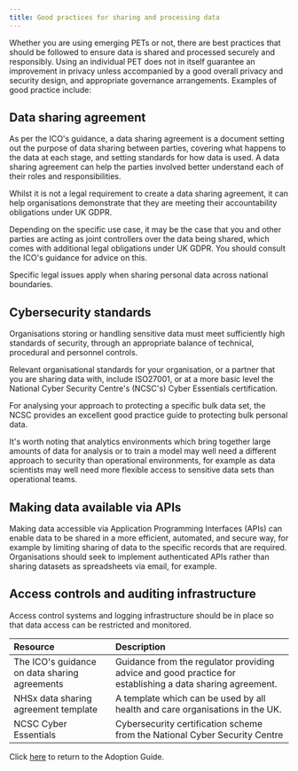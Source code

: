 ```yaml
---
title: Good practices for sharing and processing data
---
```



Whether you are using emerging PETs or not, there are best practices that should be followed to ensure data is shared and processed securely and responsibly. Using an individual PET does not in itself guarantee an improvement in privacy unless accompanied by a good overall privacy and security design, and appropriate governance arrangements. Examples of good practice include:

## Data sharing agreement

As per <OutboundLink href="https://ico.org.uk/for-organisations/data-sharing-a-code-of-practice/data-sharing-agreements/">the ICO's guidance</OutboundLink>, a data sharing agreement is a document setting out the purpose of data sharing between parties, covering what happens to the data at each stage, and setting standards for how data is used. A data sharing agreement can help the parties involved better understand each of their roles and responsibilities.

Whilst it is not a legal requirement to create a data sharing agreement, it can help organisations demonstrate that they are meeting their accountability obligations under UK GDPR.

Depending on the specific use case, it may be the case that you and other parties are acting as joint controllers over the data being shared, which comes with additional legal obligations under UK GDPR. You should consult the <OutboundLink href="https://ico.org.uk/for-organisations/guide-to-data-protection/guide-to-the-general-data-protection-regulation-gdpr/controllers-and-processors/what-does-it-mean-if-you-are-joint-controllers/">ICO's guidance</OutboundLink> for advice on this.

Specific legal issues apply when sharing personal data across national boundaries.

## Cybersecurity standards

Organisations storing or handling sensitive data must meet sufficiently high standards of security, through an appropriate balance of technical, procedural and personnel controls.

Relevant organisational standards for your organisation, or a partner that you are sharing data with, include ISO27001, or at a more basic level the National Cyber Security Centre's (NCSC's) <OutboundLink href="https://www.ncsc.gov.uk/cyberessentials/overview">Cyber Essentials certification</OutboundLink>.

For analysing your approach to protecting a specific bulk data set, the NCSC provides an excellent <OutboundLink href="https://www.ncsc.gov.uk/collection/protecting-bulk-personal-data">good practice guide to protecting bulk personal data</OutboundLink>.

It's worth noting that analytics environments which bring together large amounts of data for analysis or to train a model may well need a different approach to security than operational environments, for example as data scientists may well need more flexible access to sensitive data sets than operational teams.

## Making data available via APIs

Making data accessible via Application Programming Interfaces (APIs) can enable data to be shared in a more efficient, automated, and secure way, for example by limiting sharing of data to the specific records that are required. Organisations should seek to implement authenticated APIs rather than sharing datasets as spreadsheets via email, for example.

## Access controls and auditing infrastructure

Access control systems and logging infrastructure should be in place so that data access can be restricted and monitored.

<Collapse label="Resources">

| Resource                                                                                                                                                                        | Description                                                                                               |
| :------------------------------------------------------------------------------------------------------------------------------------------------------------------------------ | :-------------------------------------------------------------------------------------------------------- |
| <OutboundLink href="https://ico.org.uk/for-organisations/data-sharing-a-code-of-practice/data-sharing-agreements/">The ICO's guidance on data sharing agreements</OutboundLink> | Guidance from the regulator providing advice and good practice for establishing a data sharing agreement. |
| <OutboundLink href="https://www.nhsx.nhs.uk/information-governance/guidance/data-sharing-agreement-template/">NHSx data sharing agreement template</OutboundLink>               | A template which can be used by all health and care organisations in the UK.                              |
| <OutboundLink href="https://www.ncsc.gov.uk/cyberessentials/overview">NCSC Cyber Essentials</OutboundLink>                                                                      | Cybersecurity certification scheme from the National Cyber Security Centre                                |

</Collapse>

Click [here](/adoption-guide) to return to the Adoption Guide.

<License />
